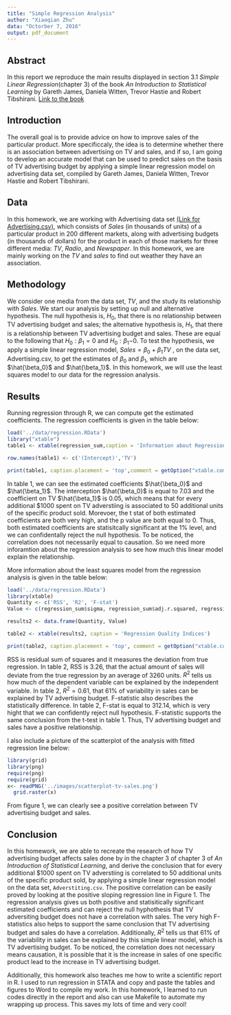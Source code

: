```yaml
---
title: "Simple Regression Analysis"
author: "Xiaoqian Zhu"
data: "Octorber 7, 2016"
output: pdf_document
---
```


## Abstract
In this report we reproduce the main results displayed in section 3.1 _Simple Linear Regression_(chapter 3) of the book *An Introduction to Statistical Learning* by Gareth James, Daniela Witten, Trevor Hastie and Robert Tibshirani. [Link to the book](http://www-bcf.usc.edu/~gareth/ISL/)

## Introduction
The overall goal is to provide advice on how to improve sales of the particular product. More specificcaly, the idea is to determine whether there is an association between advertising on TV and sales, and if so, I am going to develop an accurate model that can be used to predict sales on the basis of TV advertising budget by applying a simple linear regression model on advertising data set, compiled by Gareth James, Daniela Witten, Trevor Hastie and Robert Tibshirani.

## Data
In this homework, we are working with Advertising data set [(Link for Advertising.csv)](http://www-bcf.usc.edu/~gareth/ISL/Advertising.csv), which consists of *Sales* (in thousands of units) of a particular product in 200 different markets, along with advertising budgets (in thousands of dollars) for the product in each of those markets for three different media: *TV*, *Radio*, and *Newspaper*. In this homework, we are mainly working on the *TV* and *sales* to find out weather they have an association.

## Methodology
We consider one media from the data set, *TV*, and the study its relationship with *Sales*. We start our analysis by setting up null and alternative hypothesis. The null hypothesis is, $H_{0}$, that there is no relationship between TV advertising budget and sales; the alternative hypothesis is, $H_{1}$, that there is a relationship between TV advertising budget and sales. These are equal to the following that $H_{0}: \beta_1 = 0$ and $H_{0}: \beta_1 \neg 0$. To test the hypothesis, we apply a simple linear regression model,  $Sales = \beta_0 + \beta_1 TV$ , on the data set, Advertising.csv, to get the estimates of $\beta_0$ and $\beta_1$, which are $\hat{\beta_0}$ and $\hat{\beta_1}$. In this homework, we will use the least squares model to our data for the regression analysis.

## Results
Running regression through R, we can compute get the estimated coefficients. The regression coefficients is given in the table below:

```r
load('../data/regression.RData')
library("xtable")
table1 <- xtable(regression_sum,caption = 'Information about Regression Coefficents',digits = 2)

row.names(table1) <- c('(Intercept)','TV')

print(table1, caption.placement = 'top',comment = getOption("xtable.comment", FALSE))
```

In table 1, we can see the estimated coefficients $\hat{\beta_0}$ and $\hat{\beta_1}$. The interception $\hat{\beta_0}$ is equal to 7.03 and the coefficient on TV $\hat{\beta_1}$ is 0.05, which means that for every additional $1000 spent on TV adverstiing is associated to 50 additional units of the specific product sold. Morevoer, the t stat of both estimated coefficients are both very high, and the p value are both equal to 0. Thus, both estimated coefficients are statisitcally significant at the 1% level, and we can confidentally reject the null hypothesis. To be noticed, the correlation does not necessarily equal to causation. So we need more inforamtion about the regression analysis to see how much this linear model explain the relationship. 

More information about the least squares model from the regression analysis is given in the table below:

```r
load('../data/regression.RData')
library(xtable)
Quantity <- c('RSS', 'R2', 'F-stat')
Value <- c(regression_sum$sigma, regression_sum$adj.r.squared, regression_sum$fstatistic[1])

results2 <- data.frame(Quantity, Value)

table2 <- xtable(results2, caption = 'Regression Quality Indices')

print(table2, caption.placement = 'top', comment = getOption("xtable.comment", FALSE))
```

RSS is residual sum of squares and it measures the deviation from true regression. In table 2,  RSS is 3.26, that the actual amount of sales will deviate from the true regression by an average of 3260 units. $R^{2}$ tells us how much of the dependent variable can be explained by the independent variable. In table 2, $R^{2} = 0.61$, that 61% of variability in sales can be explained by TV advertising budget. F-statistic also describes the statistically difference. In table 2, F-stat is equal to 312.14, which is very hight that we can confidently reject null hypothesis. F-statistic supports the same conclusion from the t-test in table 1. Thus, TV advertising budget and sales have a positive relationship. 

I also include a picture of the scatterplot of the analysis with fitted regression line below:

```r
library(grid)
library(png)
require(png)
require(grid)
x<- readPNG('../images/scatterplot-tv-sales.png')
  grid.raster(x)
```

From figure 1, we can clearly see a positive correlation between TV advertising budget and sales. 

## Conclusion
In this homework, we are able to recreate the research of how TV advertising budget affects sales done by in the chapter 3 of chapter 3 of _An Introduction of Statistical Learning_, and derive the conclusion that for every additional $1000 spent on TV adverstiing is correlated to 50 additional units of the specific product sold, by applying a simple linear regression model on the data set, `Adverstiting.csv`. The positive correlation can be easily proved by looking at the positive sloping regression line in Figure 1. The regression analysis gives us both positive and statisitically significant estimated coefficients and can reject the null hyphothesis that TV adversiting budget does not have a correlation with sales. The very high F-statistics also helps to support the same conclusion that TV advertising budget and sales do have a correlation. Additionally, $R^{2}$ tells us that 61% of the variability in sales can be explained by this simple linear model, which is TV advertising budget. To be noticed, the correlation does not necessary means causation, it is possible that it is the increase in sales of one specific product lead to the increase in TV advertising budget.

Additionally, this homework also teaches me how to write a scientific report in R. I used to run regression in STATA and copy and paste the tables and figures to Word to compile my work. In this homework, I learned to run codes directly in the report and also can use Makefile to automate my wrapping up process. This saves my lots of time and very cool!